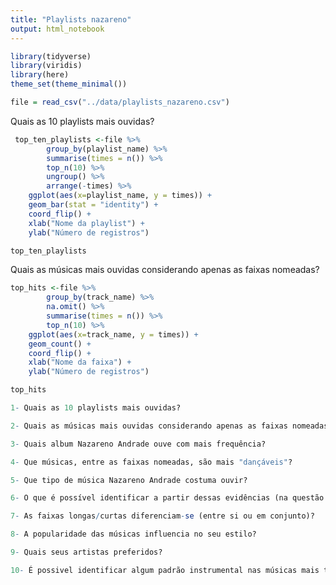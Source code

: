```yaml
---
title: "Playlists nazareno"
output: html_notebook
---
```


```r
library(tidyverse)
library(viridis)
library(here)
theme_set(theme_minimal())
```


```r
file = read_csv("../data/playlists_nazareno.csv")
```

Quais as 10 playlists mais ouvidas? 
```r

 top_ten_playlists <-file %>% 
        group_by(playlist_name) %>% 
        summarise(times = n()) %>% 
        top_n(10) %>%
        ungroup() %>%
        arrange(-times) %>% 
    ggplot(aes(x=playlist_name, y = times)) + 
    geom_bar(stat = "identity") + 
    coord_flip() + 
    xlab("Nome da playlist") + 
    ylab("Número de registros")

top_ten_playlists
```

Quais as músicas mais ouvidas considerando apenas as faixas nomeadas? 
```r
top_hits <-file %>% 
        group_by(track_name) %>% 
        na.omit() %>%
        summarise(times = n()) %>% 
        top_n(10) %>% 
    ggplot(aes(x=track_name, y = times)) + 
    geom_count() + 
    coord_flip() + 
    xlab("Nome da faixa") + 
    ylab("Número de registros")

top_hits
```


```r
1- Quais as 10 playlists mais ouvidas?

2- Quais as músicas mais ouvidas considerando apenas as faixas nomeadas?

3- Quais album Nazareno Andrade ouve com mais frequência?

4- Que músicas, entre as faixas nomeadas, são mais "dançáveis"?

5- Que tipo de música Nazareno Andrade costuma ouvir? 

6- O que é possível identificar a partir dessas evidências (na questão 5)?

7- As faixas longas/curtas diferenciam-se (entre si ou em conjunto)?

8- A popularidade das músicas influencia no seu estilo? 

9- Quais seus artistas preferidos? 

10- É possivel identificar algum padrão instrumental nas músicas mais tocadas?
```


